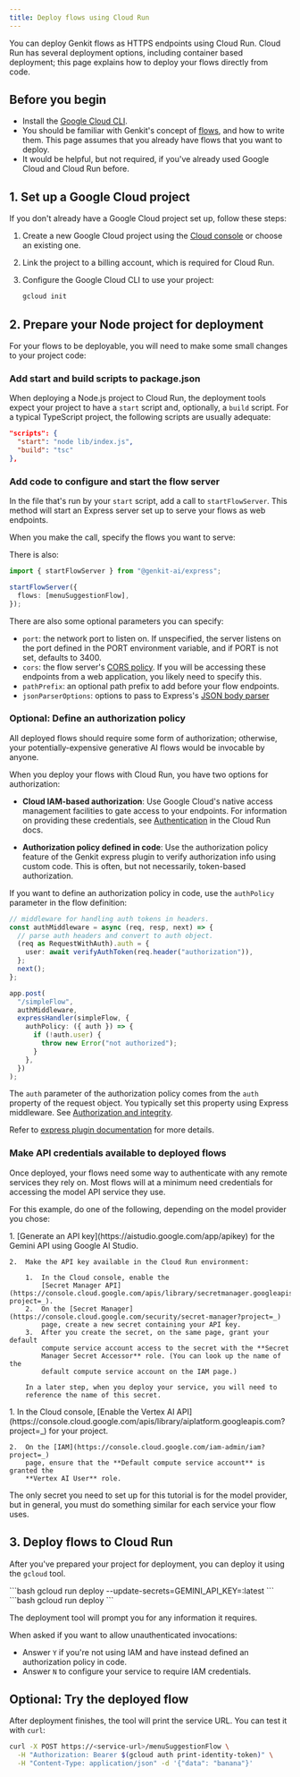 ```yaml
---
title: Deploy flows using Cloud Run
---
```



You can deploy Genkit flows as HTTPS endpoints using Cloud Run. Cloud Run has
several deployment options, including container based deployment; this page
explains how to deploy your flows directly from code.

## Before you begin

- Install the [Google Cloud CLI](https://cloud.google.com/sdk/docs/install).
- You should be familiar with Genkit's concept of [flows](/docs/flows), and how to
  write them. This page assumes that you already have flows that you want to
  deploy.
- It would be helpful, but not required, if you've already used Google Cloud
  and Cloud Run before.

## 1. Set up a Google Cloud project

If you don't already have a Google Cloud project set up, follow these steps:

1.  Create a new Google Cloud project using the
    [Cloud console](https://console.cloud.google.com) or choose an existing one.

1.  Link the project to a billing account, which is required for Cloud Run.

1.  Configure the Google Cloud CLI to use your project:

    ```bash
    gcloud init
    ```

## 2. Prepare your Node project for deployment

For your flows to be deployable, you will need to make some small changes to
your project code:

### Add start and build scripts to package.json

When deploying a Node.js project to Cloud Run, the deployment tools expect your
project to have a `start` script and, optionally, a `build` script. For a
typical TypeScript project, the following scripts are usually adequate:

```json
"scripts": {
  "start": "node lib/index.js",
  "build": "tsc"
},
```

### Add code to configure and start the flow server

In the file that's run by your `start` script, add a call to `startFlowServer`.
This method will start an Express server set up to serve your flows as web
endpoints.

When you make the call, specify the flows you want to serve:

There is also:

```ts
import { startFlowServer } from "@genkit-ai/express";

startFlowServer({
  flows: [menuSuggestionFlow],
});
```

There are also some optional parameters you can specify:

- `port`: the network port to listen on. If unspecified, the server listens on
  the port defined in the PORT environment variable, and if PORT is not set,
  defaults to 3400.
- `cors`: the flow server's
  [CORS policy](https://www.npmjs.com/package/cors#configuration-options).
  If you will be accessing these endpoints from a web application, you likely
  need to specify this.
- `pathPrefix`: an optional path prefix to add before your flow endpoints.
- `jsonParserOptions`: options to pass to Express's
  [JSON body parser](https://www.npmjs.com/package/body-parser#bodyparserjsonoptions)

### Optional: Define an authorization policy

All deployed flows should require some form of authorization; otherwise, your potentially-expensive generative AI flows would be invocable by anyone.

When you deploy your flows with Cloud Run, you have two options for
authorization:

- **Cloud IAM-based authorization**: Use Google Cloud's native access management
  facilities to gate access to your endpoints. For information on providing
  these credentials, see
  [Authentication](https://cloud.google.com/run/docs/authenticating/overview)
  in the Cloud Run docs.

- **Authorization policy defined in code**: Use the authorization policy feature
  of the Genkit express plugin to verify authorization info using custom code.
  This is often, but not necessarily, token-based authorization.

If you want to define an authorization policy in code, use the `authPolicy`
parameter in the flow definition:

```ts
// middleware for handling auth tokens in headers.
const authMiddleware = async (req, resp, next) => {
  // parse auth headers and convert to auth object.
  (req as RequestWithAuth).auth = {
    user: await verifyAuthToken(req.header("authorization")),
  };
  next();
};

app.post(
  "/simpleFlow",
  authMiddleware,
  expressHandler(simpleFlow, {
    authPolicy: ({ auth }) => {
      if (!auth.user) {
        throw new Error("not authorized");
      }
    },
  })
);
```

The `auth` parameter of the authorization policy comes from the `auth` property
of the request object. You typically set this property using Express middleware.
See
[Authorization and integrity](/docs/auth#non-firebase-http-authorization).

Refer to [express plugin documentation](https://js.api.genkit.dev/modules/_genkit-ai_express.html)
for more details.

### Make API credentials available to deployed flows

Once deployed, your flows need some way to authenticate with any remote services
they rely on. Most flows will at a minimum need credentials for accessing the
model API service they use.

For this example, do one of the following, depending on the model provider you
chose:

<Tabs>
  <TabItem label="Gemini (Google AI)">
    1.  [Generate an API key](https://aistudio.google.com/app/apikey) for the
        Gemini API using Google AI Studio.

    2.  Make the API key available in the Cloud Run environment:

        1.  In the Cloud console, enable the
            [Secret Manager API](https://console.cloud.google.com/apis/library/secretmanager.googleapis.com?project=_).
        2.  On the [Secret Manager](https://console.cloud.google.com/security/secret-manager?project=_)
            page, create a new secret containing your API key.
        3.  After you create the secret, on the same page, grant your default
            compute service account access to the secret with the **Secret
            Manager Secret Accessor** role. (You can look up the name of the
            default compute service account on the IAM page.)

        In a later step, when you deploy your service, you will need to
        reference the name of this secret.
  </TabItem>
  <TabItem label="Gemini (Vertex AI)">
    1.  In the Cloud console,
        [Enable the Vertex AI API](https://console.cloud.google.com/apis/library/aiplatform.googleapis.com?project=_)
        for your project.

    2.  On the [IAM](https://console.cloud.google.com/iam-admin/iam?project=_)
        page, ensure that the **Default compute service account** is granted the
        **Vertex AI User** role.
  </TabItem>
</Tabs>

The only secret you need to set up for this tutorial is for the model provider,
but in general, you must do something similar for each service your flow uses.

## 3. Deploy flows to Cloud Run

After you've prepared your project for deployment, you can deploy it using the
`gcloud` tool.

<Tabs>
  <TabItem label="Gemini (Google AI)">
    ```bash
    gcloud run deploy --update-secrets=GEMINI_API_KEY=<your-secret-name>:latest
    ```
  </TabItem>
  <TabItem label="Gemini (Vertex AI)">
    ```bash
    gcloud run deploy
    ```
  </TabItem>
</Tabs>

The deployment tool will prompt you for any information it requires.

When asked if you want to allow unauthenticated invocations:

- Answer `Y` if you're not using IAM and have instead defined an authorization
  policy in code.
- Answer `N` to configure your service to require IAM credentials.

## Optional: Try the deployed flow

After deployment finishes, the tool will print the service URL. You can test
it with `curl`:

```bash
curl -X POST https://<service-url>/menuSuggestionFlow \
  -H "Authorization: Bearer $(gcloud auth print-identity-token)" \
  -H "Content-Type: application/json" -d '{"data": "banana"}'
```
